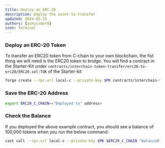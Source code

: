 ```yaml
---
title: Deploy an ERC-20 
description: Deploy the asset to transfer
updated: 2024-05-31
authors: [ashucoder9]
icon: Terminal
---
```



<Steps>
<Step>

### Deploy an ERC-20 Token

To transfer an ERC20 token from C-chain to your own blockchain, the fist thing we will need is the ERC20 token to bridge. You will find a contract in the Starter-Kit under `contracts/interchain-token-transfer/erc20-to-erc20/ERC20.sol:TOK` of the Starter-kit

```bash 
forge create --rpc-url local-c --private-key $PK contracts/interchain-token-transfer/erc20-to-erc20/ERC20.sol:TOK
```

</Step>
<Step>

### Save the ERC-20 Address 

```bash
export ERC20_C_CHAIN=<"Deployed to" address>
```

</Step>
<Step>

### Check the Balance

If you deployed the above example contract, you should see a balance of 100,000 tokens when you run the below command:

```bash
cast call --rpc-url local-c --private-key $PK $ERC20_C_CHAIN "balanceOf(address)(uint)" $FUNDED_ADDRESS
```

</Step>
</Steps>